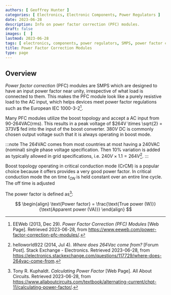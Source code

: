 ```yaml
---
authors: [ Geoffrey Hunter ]
categories: [ Electronics, Electronic Components, Power Regulators ]
date: 2023-06-28
description: Info on power factor correction (PFC) modules.
draft: false
images: [  ]
lastmod: 2023-06-28
tags: [ electronics, components, power regulators, SMPS, power factor correction, PFC ]
title: Power Factor Correction Modules
type: page
---
```


## Overview

_Power factor correction_ (PFC) modules are SMPS which are designed to have an input power factor near unity, irrespective of what load is connected to them. This makes the PFC module look like a purely resistive load to the AC input, which helps devices meet power factor regulations such as the European IEC 1000-3-2[^eeweb-power-factor-correction-modules].

Many PFC modules utilize the boost topology and accept a AC input from 90-264VAC(rms). This results in a peak voltage of $264V \times \sqrt{2} = 373V$ fed into the input of the boost converter. $380V$ DC is commonly chosen output voltage such that it is always operating in boost mode.

:::note
The 264VAC comes from most countries at most having a 240VAC (nominal) single phase voltage specification. Then 10% variation is added as typically allowed in grid specifications, i.e. $240V \times 1.1 = 264V$[^stack-exchange-where-does-264vac-come-from].
:::

Boost topology operating in critical conduction mode (CrCM) is a popular choice because it offers provides a very good power factor. In critical conduction mode the on time $t_{ON}$ is held constant over an entire line cycle. The off time is adjusted 

The power factor is defined as[^all-about-circuits-calculating-power-factor]:

$$
\begin{align}
\text{Power factor} = \frac{\text{True power (W)}}{\text{Apparent power (VA)}}
\end{align}
$$

[^eeweb-power-factor-correction-modules]: EEWeb (2013, Dec 29). _Power Factor Correction (PFC) Modules_ [Web Page]. Retrieved 2023-06-28, from https://www.eeweb.com/power-factor-correction-pfc-modules/.
[^stack-exchange-where-does-264vac-come-from]: helloworld922 (2014, Jul 4). _Where does 264Vac come from?_ [Forum Post]. Stack Exchange - Electronics. Retrieved 2023-06-28, from https://electronics.stackexchange.com/questions/117729/where-does-264vac-come-from.
[^all-about-circuits-calculating-power-factor]: Tony R. Kuphaldt. _Calculating Power Factor_ [Web Page]. All About Circuits. Retrieved 2023-06-28, from https://www.allaboutcircuits.com/textbook/alternating-current/chpt-11/calculating-power-factor/.
